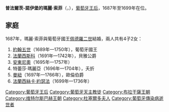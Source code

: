{{Unreferenced|time=2020-09-26T02:15:54+00:00}}
{{Infobox royalty|consort=yes
| name         = 普法爾茨-諾伊堡的瑪麗·索菲
| image        = Maria Sofia de Neuburgo - António de Oliveira de Loredo (Museu Nacional dos Coches), colour corrected.png
| succession   = 葡萄牙王后
| reign        = 1687年8月11日 — 1699年8月4日
| birth_date   = {{Birth date|1666|8|6|df=y}}
| birth_place  = [[杜塞爾多夫|杜塞爾多夫]]
| death_date   = {{Death date and age|1699|8|4|1666|8|6|df=y}}
| death_place  = [[里斯本|里斯本]]
| burial_place = [[城外聖文生修道院|城外聖文生修道院]]
| house        = [[維特爾斯巴赫王朝|維特爾斯巴赫王朝]]
| father       = [[菲利普·威廉_(普法爾茨選侯)|普法爾茨選侯菲利普·威廉]]
| mother       = [[黑森-達姆施塔特的伊莉莎白·阿瑪莉埃|黑森-達姆施塔特的伊莉莎白·阿瑪莉埃]]
| religion     = [[羅馬天主教|羅馬天主教]]
}}
'''普法爾茨-諾伊堡的瑪麗·索菲'''（{{lang-de|Marie Sophie von der Pfalz}}，{{bd|1666年|8月6日|1699年|8月4日}}），[[葡萄牙君主配偶列表|葡萄牙王后]]，1687年至1699年在位。

== 家庭 ==
1687年，瑪麗·索菲與葡萄牙國王[[佩德羅二世_(葡萄牙)|佩德羅二世]]結婚，兩人共有4子2女：
# [[若昂五世|約翰五世]]（1689年—1750年），葡萄牙國王
# [[法蘭西斯科_(貝雅公爵)|法蘭西斯科]]（1691年—1742年），貝雅公爵
# [[安東尼奧王子_(葡萄牙)|安東尼奧]]（1695年—1757年）
# 特蕾莎·瑪麗亞（1696年—1704年），夭折
# [[曼紐王子_(歐倫伯爵)|曼紐]]（1697年—1766年），歐倫伯爵
# [[葡萄牙的法蘭西絲卡·約瑟法|法蘭西絲卡·約瑟法]]（1699年—1736年）

[[Category:葡萄牙王后|Category:葡萄牙王后]]
[[Category:葡萄牙天主教徒|Category:葡萄牙天主教徒]]
[[Category:布拉干薩王朝|Category:布拉干薩王朝]]
[[Category:维特尔斯巴赫王朝|Category:维特尔斯巴赫王朝]]
[[Category:杜塞爾多夫人|Category:杜塞爾多夫人]]
[[Category:葡萄牙傳染病逝世者|Category:葡萄牙傳染病逝世者]]